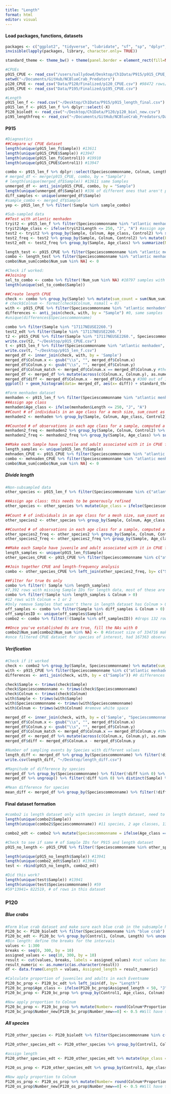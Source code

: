 ```yaml
---
title: "Length"
format: html
editor: visual
---
```


#### Load packages, functions, datasets

```r
packages <- c("ggplot2", "tidyverse", "lubridate", "sf", "sp", "dplyr", "rnaturalearth", "readr", "readxl", "spatialEco")
invisible(lapply(packages, library, character.only= TRUE))

standard_theme <- theme_bw() + theme(panel.border = element_rect(fill=NA, colour = "black")) + theme(panel.grid.major = element_blank(), panel.grid.minor = element_blank()) + theme(legend.text.align= 0, legend.title= element_text(size = 12), legend.text = element_text(size= 10), axis.text=element_text(size=10), axis.title=element_text(size=12))

#CPUEs 
p915_CPUE <- read_csv("/users/sallydowd/Desktop/Ch1Data/P915/p915_CPUE_new.csv")
setwd("~/Documents/GitHub/NCBlueCrab_Predators")
p120_CPUE <- read_csv("Data/P120/Finalized/p120_CPUE.csv") #98472 rows/14 species = 7053 unique sampling events 
p195_CPUE <- read_csv("Data/P195/Finalized/p195_CPUE.csv")

#Length 
p915_len_f <- read.csv("~/Desktop/Ch1Data/P915/p915_length_final.csv")
p915_len_f <- p915_len_f %>% dplyr::select(-X)
P120_bioledt <- read_csv("~/Desktop/Ch1Data/P120/p120_biol_new.csv")
p195_lengthfreq <- read_csv("~/Documents/GitHub/NCBlueCrab_Predators/Data/P195/Finalized/p195_lengthfreq.csv")
```

#### P915

```r
#Diagnostics 
##Compare w/ CPUE dataset
length(unique(p915_len_f$Sample)) #13611
length(unique(p915_CPUE$Sample)) #13947
length(unique(p915_len_f$Control1)) #19910
length(unique(p915_CPUE$Control1)) #13947

combo <- p915_len_f %>% dplyr::select(Speciescommonname, Colnum, Length, Sample) 
# merged_df <- merge(p915_CPUE, combo, by = "Sample")
# length(unique(merged_df$Sample)) #13611 same Samples
unmerged_df <- anti_join(p915_CPUE, combo, by = "Sample")
length(unique(unmerged_df$Sample)) #336 of different ones that aren't present in p915_len_f
diff_samples <- unique(unmerged_df$Sample)
#sample_combo <- merged_df$Sample
yep <- p915_len_f %>% filter(!Sample %in% sample_combo)
```

```r
#Sub-sampled data
##Test with atlantic menhaden 
tryit2 <- p915_len_f %>% filter(Speciescommonname %in% "atlantic menhaden") %>% dplyr::select(Sample, Speciescommonname, Colnum, Length, Control2, Linenum)
tryit2$Age_class <- ifelse(tryit2$Length <= 250, "J", "A") #assign age class
test2 <- tryit2 %>% group_by(Sample, Colnum, Age_class, Control2) %>% summarize(count= n()) %>% ungroup() %>% group_by(Sample, Colnum, Control2) %>% mutate(sum_count= sum(count))
test2_freq <- test2 %>% group_by(Sample, Colnum, Control2) %>% mutate(Freq= count/sum_count) %>% ungroup() %>% mutate(Number= Freq*Colnum) #counted # of observations in each age class for a sample, computed a frequency, multiplied frequency by total Colnum
test2_edt <- test2_freq %>% group_by(Sample, Age_class) %>% summarize(Num_sum = sum(Number)) #sum number of individuals in each age class, 10797 samples 

length_test <- p915_CPUE %>% filter(Speciescommonname %in% "atlantic menhaden") %>% group_by(Sample) %>% slice(rep(1:n(), each = 2)) %>% mutate(Age_class = rep(c("J", "A"), length.out = n())) #n(): for each sample observation, duplicate each row for sample one with J and one with adult
combo <- length_test %>% filter(Speciescommonname %in% "atlantic menhaden") %>% left_join(test2_edt, by= c("Sample", "Age_class"))
combo$Num_sum[combo$Num_sum %in% NA] <- 0

#Check if worked: 
##Joining 
sel_to_combo <- combo %>% filter(!Num_sum %in% NA) #10797 samples with no NA, the joining worked
length(unique(sel_to_combo$Sample))

##Create length CPUE
check <- combo %>% group_by(Sample) %>% mutate(sum_count = sum(Num_sum)) %>% distinct(sum_count, .keep_all= TRUE) %>% select(Sample, sum_count) %>% rename("Colnum"= "sum_count")
# check$Colnum <- format(check$Colnum, nsmall = 0)
with <- p915_CPUE %>% filter(Speciescommonname %in% "atlantic menhaden") %>% select(Sample, Colnum)
differences <- anti_join(check, with, by = "Sample") #0, same samples 
#unique(differences$Speciescommonname) 

combo %>% filter(Sample %in% "17117NEUSE2260.")
test2_edt %>% filter(Sample %in% "17117NEUSE2260.")
t2 <- p915_CPUE %>% filter(Sample %in% "17117NEUSE2260.", Speciescommonname %in% "atlantic menhaden")
write.csv(t2, "~/Desktop/p915_CPUE.csv")
t <- p915_len_f %>% filter(Speciescommonname %in% "atlantic menhaden", Sample %in% "17117NEUSE2260.")
write.csv(t, "~/Desktop/p915_len_f.csv")
merged_df <- inner_join(check, with, by = 'Sample')
merged_df$Colnum.x <- gsub("\\s", "", merged_df$Colnum.x)
merged_df$Colnum.y <- gsub("\\s", "", merged_df$Colnum.y)
merged_df$Colnum_match <- merged_df$Colnum.x == merged_df$Colnum.y #there are a bunch of differences
merged_df <- merged_df %>% mutate(across(c(Colnum.x, Colnum.y), as.numeric))
merged_df$diff <- merged_df$Colnum.x - merged_df$Colnum.y #300 out of 13,947 with differences, ranging from 
ggplot() + geom_histogram(data= merged_df, aes(x= diff)) + standard_theme
```

```r
#Form menhaden dataset 
menhaden <- p915_len_f %>% filter(Speciescommonname %in% "atlantic menhaden") %>% dplyr::select(Sample, Speciescommonname, Colnum, Length, Control2, Linenum)
##Assign age class
menhaden$Age_class <- ifelse(menhaden$Length <= 250, "J", "A") 
##Count # of individuals in an age class for a mesh size, sum_count as # of individuals in both age classes 
menhaden2 <- menhaden %>% group_by(Sample, Colnum, Age_class, Control2) %>% summarize(count= n()) %>% ungroup() %>% group_by(Sample, Colnum, Control2) %>% mutate(sum_count= sum(count))

##Counted # of observations in each age class for a sample, computed a frequency, multiplied frequency by total Colnum
menhaden2_freq <- menhaden2 %>% group_by(Sample, Colnum, Control2) %>% mutate(Freq= count/sum_count) %>% ungroup() %>% mutate(Number= Freq*Colnum) 
menhaden2_freq <- menhaden2_freq %>% group_by(Sample, Age_class) %>% summarize(Num_sum = sum(Number)) #sum number of individuals in each age class, 10797 samples 

##Make each Sample have juvenile and adult associated with it in CPUE file
length_samples <- unique(p915_len_f$Sample)
mehnaden_CPUE <- p915_CPUE %>% filter(Speciescommonname %in% "atlantic menhaden") %>% group_by(Sample) %>% slice(rep(1:n(), each = 2)) %>% mutate(Age_class = rep(c("J", "A"), length.out = n())) #n(): for each sample observation, duplicate each row for sample one with J and one with adult
combo <- mehnaden_CPUE %>% filter(Speciescommonname %in% "atlantic menhaden") %>% left_join(menhaden2_freq, by= c("Sample", "Age_class")) %>% filter(Sample %in% length_samples) #27894 --> 27222 when sample (drops 672 rows)
combo$Num_sum[combo$Num_sum %in% NA] <- 0
```

##### Divide length

```r
#Non-subsampled data
other_species <- p915_len_f %>% filter(Speciescommonname %in% c("atlantic croaker", "black drum", "bonnethead shark", "red drum", "sheepshead", "southern flounder", "southern kingfish", "spot", "spotted seatrout", "striped bass", "striped mullet", "atlantic menhaden")) %>% dplyr::select(Sample, Speciescommonname, Colnum, Length, Control2, Linenum)

##Assign age class: this needs to be generously refined
other_species <- other_species %>% mutate(Age_class = ifelse(Speciescommonname %in% "atlantic menhaden" & Length <= 250, "J", ifelse(Speciescommonname %in% "atlantic croaker" & Length <= 173, "J", ifelse(Speciescommonname %in% "black drum" & Length <= 400, "J", ifelse(Speciescommonname %in% "red drum" & Length <= 400, "J", ifelse(Speciescommonname %in% "sheepshead" & Length <= 250, "J", ifelse(Speciescommonname %in% "southern flounder" & Length <= 345.44, "J", ifelse(Speciescommonname %in% "southern kingfish" & Length <= 177, "J", ifelse(Speciescommonname %in% "spot" & Length <= 203.2, "J", ifelse(Speciescommonname %in% "spotted seatrout" & Length <= 260.8, "J", ifelse(Speciescommonname %in% "striped bass" & Length <= 500, "J", ifelse(Speciescommonname %in% "striped mullet" & Length <= 380, "J", "A"))))))))))))
                                
##Count # of individuals in an age class for a mesh size, sum_count as # of individuals in both age classes 
other_species2 <- other_species %>% group_by(Sample, Colnum, Age_class, Control2, Speciescommonname) %>% summarize(count= n()) %>% ungroup() %>% group_by(Sample, Colnum, Control2, Speciescommonname) %>% mutate(sum_count= sum(count)) 

##Counted # of observations in each age class for a sample, computed a frequency, multiplied frequency by total Colnum
other_species2_freq <- other_species2 %>% group_by(Sample, Colnum, Control2, Speciescommonname) %>% mutate(Freq= count/sum_count) %>% ungroup() %>% mutate(Number= Freq*Colnum) 
other_species2_freq <- other_species2_freq %>% group_by(Sample, Age_class, Speciescommonname) %>% summarize(Num_sum = sum(Number)) #sum number of individuals in each age class, 10797 samples 

##Make each Sample have juvenile and adult associated with it in CPUE file
length_samples <- unique(p915_len_f$Sample)
other_species_CPUE <- p915_CPUE %>% filter(Speciescommonname %in% c("atlantic menhaden", "atlantic croaker", "black drum", "red drum", "sheepshead", "southern flounder", "southern kingfish", "spot", "spotted seatrout", "striped bass", "striped mullet")) %>% group_by(Sample) %>% slice(rep(1:n(), each = 2)) %>% mutate(Age_class = rep(c("J", "A"), length.out = n())) #n(): for each sample observation, duplicate each row for sample one with J and one with adult

##Join together CPUE and length-frequency analysis
combo <- other_species_CPUE %>% left_join(other_species2_freq, by= c("Sample", "Age_class", "Speciescommonname"))

##Filter for true 0s only
combo %>% filter(! Sample %in% length_samples)
#7,392 rows with missing Sample IDs for length data, most of these are where Colnum= 0 (8052)
combo %>% filter(!Sample %in% length_samples & Colnum > 0)
#12 rows with Colnum = 1 or 2 
#Only remove Samples that wasn't there in length dataset has Colnum > 0, need to remove these for all species, assign everything
off_samples <- combo %>% filter(Sample %in% diff_samples & Colnum > 0)
off_samplesID <- unique(off_samples$Sample)
combo2 <- combo %>% filter(!(Sample %in% off_samplesID)) #drops 132 rows 

##Once you've established 0s are true, fill the NAs with 0
combo2$Num_sum[combo2$Num_sum %in% NA] <- 0 #dataset size of 334716 makes sense 
#once filtered CPUE dataset for species of interest, had 167363 observations, *2 (A and J) to get 334728, 334728- 334716= 12, removed 12 rows
```

##### Verification

```r
#Check if it worked
check <- combo2 %>% group_by(Sample, Speciescommonname) %>% mutate(sum_count = sum(Num_sum)) %>% distinct(sum_count, .keep_all= TRUE) %>% select(Sample, sum_count, Speciescommonname) %>% rename("Colnum"= "sum_count")
with <- p915_CPUE %>% filter(Speciescommonname %in% c("atlantic menhaden", "atlantic croaker", "black drum", "red drum", "sheepshead", "southern flounder", "southern kingfish", "spot", "spotted seatrout", "striped bass", "striped mullet")) %>% select(Sample, Colnum, Speciescommonname)
differences <- anti_join(check, with, by = c("Sample")) #0 differences in Sample (same samples), this is b/c you joined datasets and dealt w/ different samples already

check$Sample <- trimws(check$Sample)
check$Speciescommonname <- trimws(check$Speciescommonname)
check$Colnum <- trimws(check$Colnum)
with$Sample <- trimws(with$Sample)
with$Speciescommonname <- trimws(with$Speciescommonname)
with$Colnum <- trimws(with$Colnum) #remove white space 

merged_df <- inner_join(check, with, by = c('Sample', "Speciescommonname"))
merged_df$Colnum.x <- gsub("\\s", "", merged_df$Colnum.x)
merged_df$Colnum.y <- gsub("\\s", "", merged_df$Colnum.y)
merged_df$Colnum_match <- merged_df$Colnum.x == merged_df$Colnum.y #there are a bunch of differences
merged_df <- merged_df %>% mutate(across(c(Colnum.x, Colnum.y), as.numeric))
merged_df$diff <- merged_df$Colnum.x - merged_df$Colnum.y

#Number of sampling events by Species with different values 
length_diff <- merged_df %>% group_by(Speciescommonname) %>% filter(!diff %in% 0) %>% summarize(count= n())
write.csv(length_diff, "~/Desktop/length_diff.csv")

#Magnitude of difference by species 
merged_df %>% group_by(Speciescommonname) %>% filter(!diff %in% 0) %>% ggplot() + geom_histogram(aes(x= diff)) + facet_wrap(~Speciescommonname)
merged_df %>% ungroup() %>% filter(!diff %in% 0) %>% distinct(Sample) %>% summarize(count= n())

#Mean difference for species
mean_diff <- merged_df %>% group_by(Speciescommonname) %>% filter(!diff %in% 0) %>% summarize(mean_diff= mean(diff))
```

#### Final dataset formation

```r
#combo2 is length dataset only with species in length dataset, need to relabel species here as juvenile and adult 
length(unique(combo2$Sample))
length(unique(combo2$Speciescommonname)) #11 species, 2 age classes, 13947 Samples, 11*2*13947= 306822, number of rows

combo2_edt <- combo2 %>% mutate(Speciescommonname = ifelse(Age_class == "J", paste("juvenile", Speciescommonname), paste("adult", Speciescommonname))) %>% select(-c(Colnum, Age_class)) %>% rename("Colnum"= "Num_sum")

#Check to see if same # of Sample IDs for P915 and length dataset
p915_no_length <- p915_CPUE %>% filter(!Speciescommonname %in% other_species, !Sample %in% off_samplesID) #remove those Sample IDs that were not true 0s, drops 222 rows 

length(unique(p915_no_length$Sample)) #13941 
length(unique(combo2_edt$Sample)) #13941       
test <- rbind(p915_no_length, combo2_edt)

#Did this work? 
length(unique(test$Sample)) #13941
length(unique(test$Speciescommonname)) #59
#59*13941= 822519, # of rows in this dataset 
```

### P120

##### Blue crabs

```r
#Form blue crab dataset and make sure each blue crab in the subsample has their own row
P120_bc <- P120_bioledt %>% filter(Speciescommonname %in% "blue crab") %>% dplyr::select(Control1, Date, Location, Colnum, Samnum, Subnum, Linenum, Frequenc, Length, Speciescommonname) %>% drop_na(Colnum, Length)
P120_bc_edt <- P120_bc %>% group_by(Control1, Colnum, Length) %>% uncount(weights=Frequenc, .remove= FALSE) %>% mutate(Frequenc_new = 1) #duplicates rows according to Frequency 
#Bin length: define the breaks for the intervals
values <- 1:300
breaks <- seq(0, 300, by = 10)
assigned_values <- seq(10, 300, by = 10)
result <- cut(values, breaks, labels = assigned_values) #cut values based on cut points (breaks), labels for resulting category, default is (a, b)
result_numeric <- as.numeric(as.character(result))
df <- data.frame(Length = values, Assigned_length = result_numeric)

#Calculate proportion of juveniles and adults in each Eventname
P120_bc_prop <- P120_bc_edt %>% left_join(df, by= "Length")
P120_bc_prop$Age_class <- ifelse(P120_bc_prop$Assigned_length < 50, "J", "A") #assign juvenile if under 50 mm, 50.8 mm (2 inches) is harvestable length, blue crabs should reach this length in ~1 year when they become sexually mature
P120_bc_prop <- P120_bc_prop %>% group_by(Control1, Age_class, Colnum) %>% mutate(Count= n()) %>% distinct(Count, .keep_all= TRUE) %>% ungroup() %>% group_by(Control1, Colnum) %>% mutate(Total_sampled= sum(Count)) %>% ungroup() %>% mutate(Proportion= Count/Total_sampled) %>% dplyr::select(Control1, Date, Speciescommonname, Colnum, Age_class, Count, Total_sampled, Proportion) #don't need to group_by Date/Location/Station here as blue crabs weren't in the diff_values below after 2008

#Now apply proportion to Colnum 
P120_bc_prop <- P120_bc_prop %>% mutate(Number= round(Colnum*Proportion,0)) %>% group_by(Control1, Age_class) %>% mutate(Number_new = sum(Number)) %>% distinct(Number_new) #this is an important change: sometimes there were multiple Colnums for one sample, processed them differently but in the end added the numbers up from same age class 
P120_bc_prop$Number_new[P120_bc_prop$Number_new==0] <- 0.5 #Will have to check over this move, want it to be sampled but 
```

##### All species

```r
P120_other_species <- P120_bioledt %>% filter(Speciescommonname %in% c("atlantic menhaden", "atlantic croaker", "white shrimp", "pink shrimp", "brown shrimp", "southern flounder", "spot", "spotted seatrout", "weakfish")) %>% dplyr::select(Control1, Date, Location, Colnum, Samnum, Subnum, Linenum, Frequenc, Length, Speciescommonname) %>% drop_na(Colnum, Length) #removed anchovies and pinfish b/c they had a large amount of NAs for length, this drops only 88 rows 

P120_other_species_edt <- P120_other_species %>% group_by(Control1, Colnum, Length, Speciescommonname) %>% uncount(weights=Frequenc, .remove= FALSE) %>% mutate(Frequenc_new = 1) #duplicates rows according to Frequency

#assign length 
P120_other_species_edt <- P120_other_species_edt %>% mutate(Age_class = ifelse(Speciescommonname %in% "atlantic menhaden" & Length <= 250, "J", ifelse(Speciescommonname %in% "atlantic croaker" & Length <= 173, "J", ifelse(Speciescommonname %in% "white shrimp" & Length <= 640.5, "J", ifelse(Speciescommonname %in% "pink shrimp" & Length <= 850, "J", ifelse(Speciescommonname %in% "brown shrimp" & Length <= 820, "J", ifelse(Speciescommonname %in% "southern flounder" & Length <= 408, "J", ifelse(Speciescommonname %in% "weakfish" & Length <= 170.7, "J", ifelse(Speciescommonname %in% "spot" & Length <= 250, "J", ifelse(Speciescommonname %in% "spotted seatrout" & Length <= 260.8, "J", "A"))))))))))

P120_os_prop <- P120_other_species_edt %>% group_by(Control1, Age_class, Colnum, Speciescommonname) %>% mutate(Count= n()) %>% distinct(Count, .keep_all= TRUE) %>% ungroup() %>% group_by(Control1, Colnum, Speciescommonname) %>% mutate(Total_sampled= sum(Count)) %>% ungroup() %>% mutate(Proportion= Count/Total_sampled) %>% dplyr::select(Control1, Date, Speciescommonname, Colnum, Age_class, Count, Total_sampled, Proportion) #don't need to group_by Date/Location/Station here as blue crabs weren't in the diff_values below after 2008

#Now apply proportion to Colnum 
P120_os_prop <- P120_os_prop %>% mutate(Number= round(Colnum*Proportion,0)) %>% group_by(Control1, Age_class, Speciescommonname) %>% mutate(Number_new = sum(Number)) %>% distinct(Number_new) #this is an important change: sometimes there were multiple Colnums for one sample, processed them differently but in the end added the numbers up from same age class 
P120_os_prop$Number_new[P120_os_prop$Number_new==0] <- 0.5 #Will have to check over this move, want it to be sampled but
```
